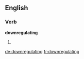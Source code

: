 ==English==

===Verb===
'''downregulating'''

# {{present participle of|[[downregulate]]}}

[[de:downregulating]]
[[fr:downregulating]]